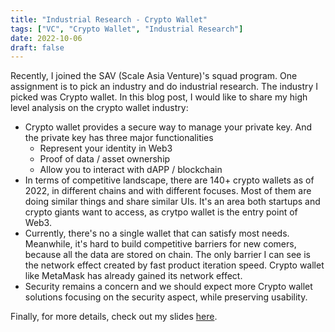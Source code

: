 ```yaml
---
title: "Industrial Research - Crypto Wallet"
tags: ["VC", "Crypto Wallet", "Industrial Research"]
date: 2022-10-06
draft: false
---
```


Recently, I joined the SAV (Scale Asia Venture)'s squad program. One assignment is to pick an industry and do industrial research. The industry I picked was Crypto wallet. In this blog post, I would like to share my high level analysis on the crypto wallet industry:

* Crypto wallet provides a secure way to manage your private key. And the private key has three major functionalities
  * Represent your identity in Web3
  * Proof of data / asset ownership
  * Allow you to interact with dAPP / blockchain
* In terms of competitive landscape, there are 140+ crypto wallets as of 2022, in different chains and with different focuses. Most of them are doing similar things and share similar UIs. It's an area both startups and crypto giants want to access, as crytpo wallet is the entry point of Web3.
* Currently, there's no a single wallet that can satisfy most needs. Meanwhile, it's hard to build competitive barriers for new comers, because all the data are stored on chain. The only barrier I can see is the network effect created by fast product iteration speed. Crypto wallet like MetaMask has already gained its network effect.
* Security remains a concern and we should expect more Crypto wallet solutions focusing on the security aspect, while preserving usability.

Finally, for more details, check out my slides [here](https://docs.google.com/presentation/d/1kblukpJPlweU5xVoz_eabruX3BOjMGlukn4-4xT4unI/edit#slide=id.p).
